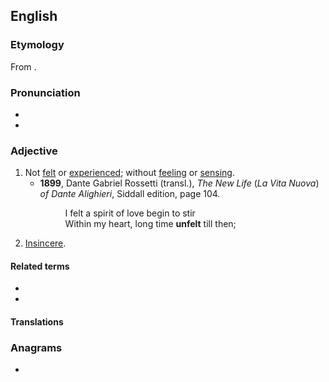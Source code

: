 ==English==

===Etymology===
From {{prefix|en|un|felt}}.

===Pronunciation===
* {{IPA|en|/ʌnˈfɛlt/}}
* {{rhymes|en|ɛlt|s=2}}

===Adjective===
{{en-adj}}

# Not [[felt]] or [[experience]]d; without [[feeling]] or [[sensing]].
#* '''1899''', Dante Gabriel Rossetti (transl.), ''The New Life'' (''La Vita Nuova'') ''of Dante Alighieri'', Siddall edition, page 104.
#*: I felt a spirit of love begin to stir<br />Within my heart, long time '''unfelt''' till then;
# [[insincere|Insincere]].

====Related terms====
* {{l|en|feel}}
* {{l|en|unfeeling}}

====Translations====
{{trans-top|not felt or experienced}}
{{trans-mid}}
{{trans-bottom}}

{{trans-top|insincere}}
{{trans-mid}}
{{trans-bottom}}

===Anagrams===
* {{anagrams|en|a=eflntu|fluent|netful}}